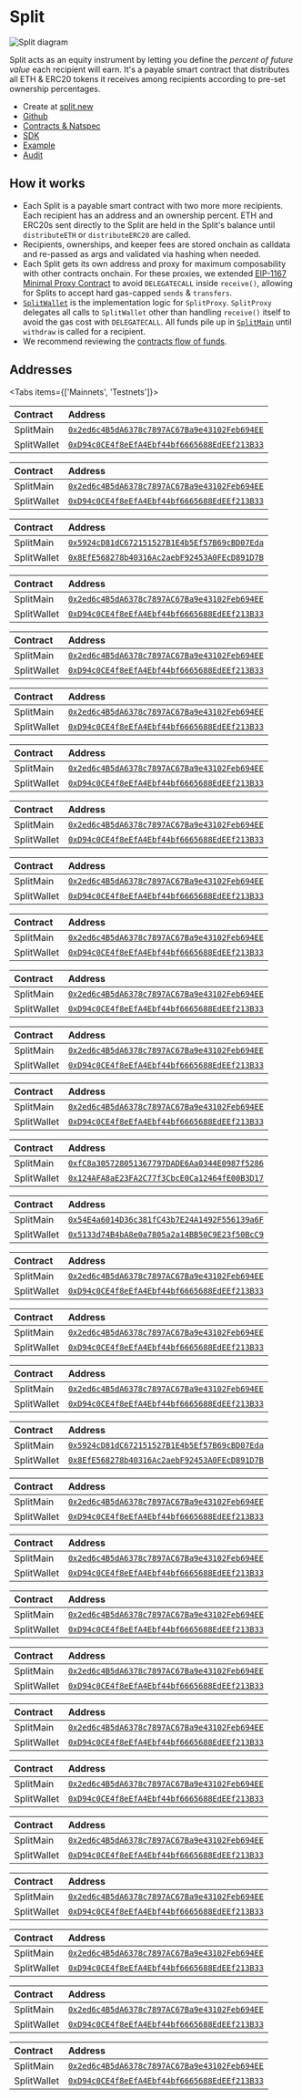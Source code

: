 
# Split

![Split diagram](./img/split_diagram.png)

Split acts as an equity instrument by letting you define the _percent of future
value_ each recipient will earn. It's a payable smart contract that distributes
all ETH & ERC20 tokens it receives among recipients according to pre-set
ownership percentages.

- Create at [split.new](https://app.splits.org/new/split/)
- [Github](https://github.com/0xSplits/splits-contracts)
- [Contracts & Natspec](https://github.com/0xSplits/splits-contracts/tree/main/contracts)
- [SDK](/sdk/splits)
- [Example](https://app.splits.org/accounts/0xF8843981e7846945960f53243cA2Fd42a579f719/)
- [Audit](https://github.com/0xSplits/splits-contracts/blob/main/audit/0xSplits_A-1.pdf)

## How it works

- Each Split is a payable smart contract with two more more recipients. Each
  recipient has an address and an ownership percent. ETH and ERC20s sent
  directly to the Split are held in the Split's balance until `distributeETH` or
  `distributeERC20` are called.
- Recipients, ownerships, and keeper fees are stored onchain as calldata and
  re-passed as args and validated via hashing when needed.
- Each Split gets its own address and proxy for maximum composability with other
  contracts onchain. For these proxies, we extended
  [EIP-1167 Minimal Proxy Contract](https://eips.ethereum.org/EIPS/eip-1167) to
  avoid `DELEGATECALL` inside `receive()`, allowing for Splits to accept hard
  gas-capped `sends` & `transfers`.
- [`SplitWallet`](https://github.com/0xSplits/splits-contracts/blob/main/contracts/SplitWallet.sol)
  is the implementation logic for `SplitProxy`. `SplitProxy` delegates all calls
  to `SplitWallet` other than handling `receive()` itself to avoid the gas cost
  with `DELEGATECALL`. All funds pile up in
  [`SplitMain`](https://github.com/0xSplits/splits-contracts/blob/main/contracts/SplitMain.sol)
  until `withdraw` is called for a recipient.
- We recommend reviewing the [contracts flow of funds](/core#flow-of-funds).

## Addresses

<Tabs items={['Mainnets', 'Testnets']}>

<Tab>

<Toggle title="Ethereum – 1">

| Contract    | Address                                                                                                                      |
| :---------- | :--------------------------------------------------------------------------------------------------------------------------- |
| SplitMain   | [`0x2ed6c4B5dA6378c7897AC67Ba9e43102Feb694EE`](https://etherscan.io/address/0x2ed6c4B5dA6378c7897AC67Ba9e43102Feb694EE#code) |
| SplitWallet | [`0xD94c0CE4f8eEfA4Ebf44bf6665688EdEEf213B33`](https://etherscan.io/address/0xD94c0CE4f8eEfA4Ebf44bf6665688EdEEf213B33#code) |

</Toggle>

<Toggle title="Optimism – 10">

| Contract    | Address                                                                                                                                 |
| :---------- | :-------------------------------------------------------------------------------------------------------------------------------------- |
| SplitMain   | [`0x2ed6c4B5dA6378c7897AC67Ba9e43102Feb694EE`](https://optimistic.etherscan.io/address/0x2ed6c4B5dA6378c7897AC67Ba9e43102Feb694EE#code) |
| SplitWallet | [`0xD94c0CE4f8eEfA4Ebf44bf6665688EdEEf213B33`](https://optimistic.etherscan.io/address/0xD94c0CE4f8eEfA4Ebf44bf6665688EdEEf213B33#code) |

</Toggle>

<Toggle title="BSC – 56">

| Contract    | Address                                                                                                                     |
| :---------- | :-------------------------------------------------------------------------------------------------------------------------- |
| SplitMain   | [`0x5924cD81dC672151527B1E4b5Ef57B69cBD07Eda`](https://bscscan.com/address/0x5924cD81dC672151527B1E4b5Ef57B69cBD07Eda#code) |
| SplitWallet | [`0x8EfE568278b40316Ac2aebF92453A0FEcD891D7B`](https://bscscan.com/address/0x8EfE568278b40316Ac2aebF92453A0FEcD891D7B#code) |

</Toggle>

<Toggle title="Gnosis – 100">

| Contract    | Address                                                                                                                       |
| :---------- | :---------------------------------------------------------------------------------------------------------------------------- |
| SplitMain   | [`0x2ed6c4B5dA6378c7897AC67Ba9e43102Feb694EE`](https://gnosisscan.io/address/0x2ed6c4B5dA6378c7897AC67Ba9e43102Feb694EE#code) |
| SplitWallet | [`0xD94c0CE4f8eEfA4Ebf44bf6665688EdEEf213B33`](https://gnosisscan.io/address/0xD94c0CE4f8eEfA4Ebf44bf6665688EdEEf213B33#code) |

</Toggle>

<Toggle title="Polygon – 137">

| Contract    | Address                                                                                                                         |
| :---------- | :------------------------------------------------------------------------------------------------------------------------------ |
| SplitMain   | [`0x2ed6c4B5dA6378c7897AC67Ba9e43102Feb694EE`](https://polygonscan.com/address/0x2ed6c4B5dA6378c7897AC67Ba9e43102Feb694EE#code) |
| SplitWallet | [`0xD94c0CE4f8eEfA4Ebf44bf6665688EdEEf213B33`](https://polygonscan.com/address/0xD94c0CE4f8eEfA4Ebf44bf6665688EdEEf213B33#code) |

</Toggle>

<Toggle title="Fantom – 250">

| Contract    | Address                                                                                                                     |
| :---------- | :-------------------------------------------------------------------------------------------------------------------------- |
| SplitMain   | [`0x2ed6c4B5dA6378c7897AC67Ba9e43102Feb694EE`](https://ftmscan.com/address/0x2ed6c4B5dA6378c7897AC67Ba9e43102Feb694EE#code) |
| SplitWallet | [`0xD94c0CE4f8eEfA4Ebf44bf6665688EdEEf213B33`](https://ftmscan.com/address/0xD94c0CE4f8eEfA4Ebf44bf6665688EdEEf213B33#code) |

</Toggle>

<Toggle title="Base – 8453">

| Contract    | Address                                                                                                                      |
| :---------- | :--------------------------------------------------------------------------------------------------------------------------- |
| SplitMain   | [`0x2ed6c4B5dA6378c7897AC67Ba9e43102Feb694EE`](https://basescan.org/address/0x2ed6c4B5dA6378c7897AC67Ba9e43102Feb694EE#code) |
| SplitWallet | [`0xD94c0CE4f8eEfA4Ebf44bf6665688EdEEf213B33`](https://basescan.org/address/0xD94c0CE4f8eEfA4Ebf44bf6665688EdEEf213B33#code) |

</Toggle>

<Toggle title="Arbitrum – 42161">

| Contract    | Address                                                                                                                     |
| :---------- | :-------------------------------------------------------------------------------------------------------------------------- |
| SplitMain   | [`0x2ed6c4B5dA6378c7897AC67Ba9e43102Feb694EE`](https://arbiscan.io/address/0x2ed6c4B5dA6378c7897AC67Ba9e43102Feb694EE#code) |
| SplitWallet | [`0xD94c0CE4f8eEfA4Ebf44bf6665688EdEEf213B33`](https://arbiscan.io/address/0xD94c0CE4f8eEfA4Ebf44bf6665688EdEEf213B33#code) |

</Toggle>

<Toggle title="Avalanche – 43114">

| Contract    | Address                                                                                                                      |
| :---------- | :--------------------------------------------------------------------------------------------------------------------------- |
| SplitMain   | [`0x2ed6c4B5dA6378c7897AC67Ba9e43102Feb694EE`](https://snowtrace.io/address/0x2ed6c4B5dA6378c7897AC67Ba9e43102Feb694EE#code) |
| SplitWallet | [`0xD94c0CE4f8eEfA4Ebf44bf6665688EdEEf213B33`](https://snowtrace.io/address/0xD94c0CE4f8eEfA4Ebf44bf6665688EdEEf213B33#code) |

</Toggle>

<Toggle title="Zora – 7777777">

| Contract    | Address                                                                                                                                      |
| :---------- | :------------------------------------------------------------------------------------------------------------------------------------------- |
| SplitMain   | [`0x2ed6c4B5dA6378c7897AC67Ba9e43102Feb694EE`](https://explorer.zora.energy/address/0x2ed6c4B5dA6378c7897AC67Ba9e43102Feb694EE?tab=contract) |
| SplitWallet | [`0xD94c0CE4f8eEfA4Ebf44bf6665688EdEEf213B33`](https://explorer.zora.energy/address/0xD94c0CE4f8eEfA4Ebf44bf6665688EdEEf213B33?tab=contract) |

</Toggle>

<Toggle title="Aurora – 1313161554">

| Contract    | Address                                                                                                                        |
| :---------- | :----------------------------------------------------------------------------------------------------------------------------- |
| SplitMain   | [`0x2ed6c4B5dA6378c7897AC67Ba9e43102Feb694EE`](https://aurorascan.dev/address/0x2ed6c4B5dA6378c7897AC67Ba9e43102Feb694EE#code) |
| SplitWallet | [`0xD94c0CE4f8eEfA4Ebf44bf6665688EdEEf213B33`](https://aurorascan.dev/address/0xD94c0CE4f8eEfA4Ebf44bf6665688EdEEf213B33#code) |

</Toggle>

<Toggle title="Blast – 81457">

| Contract    | Address                                                                                                                      |
| :---------- | :--------------------------------------------------------------------------------------------------------------------------- |
| SplitMain   | [`0x2ed6c4B5dA6378c7897AC67Ba9e43102Feb694EE`](https://blastscan.io/address/0x2ed6c4B5dA6378c7897AC67Ba9e43102Feb694EE#code) |
| SplitWallet | [`0xD94c0CE4f8eEfA4Ebf44bf6665688EdEEf213B33`](https://blastscan.io/address/0xD94c0CE4f8eEfA4Ebf44bf6665688EdEEf213B33#code) |

</Toggle>

</Tab>

<Tab>

<Toggle title="Goerli – 5">

| Contract    | Address                                                                                                                             |
| :---------- | :---------------------------------------------------------------------------------------------------------------------------------- |
| SplitMain   | [`0x2ed6c4B5dA6378c7897AC67Ba9e43102Feb694EE`](https://goerli.etherscan.io/address/0x2ed6c4B5dA6378c7897AC67Ba9e43102Feb694EE#code) |
| SplitWallet | [`0xD94c0CE4f8eEfA4Ebf44bf6665688EdEEf213B33`](https://goerli.etherscan.io/address/0xD94c0CE4f8eEfA4Ebf44bf6665688EdEEf213B33#code) |

</Toggle>

<Toggle title="Holesky – 17000">

| Contract    | Address                                                                                                                              |
| :---------- | :----------------------------------------------------------------------------------------------------------------------------------- |
| SplitMain   | [`0xfC8a305728051367797DADE6Aa0344E0987f5286`](https://holesky.etherscan.io/address/0xfC8a305728051367797DADE6Aa0344E0987f5286#code) |
| SplitWallet | [`0x124AFA8aE23FA2C77f3CbcE0Ca12464fE00B3D17`](https://holesky.etherscan.io/address/0x124AFA8aE23FA2C77f3CbcE0Ca12464fE00B3D17#code) |

</Toggle>

<Toggle title="Sepolia – 11155111">

| Contract    | Address                                                                                                                              |
| :---------- | :----------------------------------------------------------------------------------------------------------------------------------- |
| SplitMain   | [`0x54E4a6014D36c381fC43b7E24A1492F556139a6F`](https://sepolia.etherscan.io/address/0x54E4a6014D36c381fC43b7E24A1492F556139a6F#code) |
| SplitWallet | [`0x5133d74B4bA8e0a7805a2a14BB50C9E23f50BcC9`](https://sepolia.etherscan.io/address/0x5133d74B4bA8e0a7805a2a14BB50C9E23f50BcC9#code) |

</Toggle>

<Toggle title="Ropsten – 3">

| Contract    | Address                                                                                                                              |
| :---------- | :----------------------------------------------------------------------------------------------------------------------------------- |
| SplitMain   | [`0x2ed6c4B5dA6378c7897AC67Ba9e43102Feb694EE`](https://ropsten.etherscan.io/address/0x2ed6c4B5dA6378c7897AC67Ba9e43102Feb694EE#code) |
| SplitWallet | [`0xD94c0CE4f8eEfA4Ebf44bf6665688EdEEf213B33`](https://ropsten.etherscan.io/address/0xD94c0CE4f8eEfA4Ebf44bf6665688EdEEf213B33#code) |

</Toggle>

<Toggle title="Rinkeby – 4">

| Contract    | Address                                                                                                                              |
| :---------- | :----------------------------------------------------------------------------------------------------------------------------------- |
| SplitMain   | [`0x2ed6c4B5dA6378c7897AC67Ba9e43102Feb694EE`](https://rinkeby.etherscan.io/address/0x2ed6c4B5dA6378c7897AC67Ba9e43102Feb694EE#code) |
| SplitWallet | [`0xD94c0CE4f8eEfA4Ebf44bf6665688EdEEf213B33`](https://rinkeby.etherscan.io/address/0xD94c0CE4f8eEfA4Ebf44bf6665688EdEEf213B33#code) |

</Toggle>

<Toggle title="Kovan – 42">

| Contract    | Address                                                                                                                            |
| :---------- | :--------------------------------------------------------------------------------------------------------------------------------- |
| SplitMain   | [`0x2ed6c4B5dA6378c7897AC67Ba9e43102Feb694EE`](https://kovan.etherscan.io/address/0x2ed6c4B5dA6378c7897AC67Ba9e43102Feb694EE#code) |
| SplitWallet | [`0xD94c0CE4f8eEfA4Ebf44bf6665688EdEEf213B33`](https://kovan.etherscan.io/address/0xD94c0CE4f8eEfA4Ebf44bf6665688EdEEf213B33#code) |

</Toggle>

<Toggle title="BSC Testnet – 97">

| Contract    | Address                                                                                                                             |
| :---------- | :---------------------------------------------------------------------------------------------------------------------------------- |
| SplitMain   | [`0x5924cD81dC672151527B1E4b5Ef57B69cBD07Eda`](https://testnet.bscscan.com/address/0x5924cD81dC672151527B1E4b5Ef57B69cBD07Eda#code) |
| SplitWallet | [`0x8EfE568278b40316Ac2aebF92453A0FEcD891D7B`](https://testnet.bscscan.com/address/0x8EfE568278b40316Ac2aebF92453A0FEcD891D7B#code) |

</Toggle>

<Toggle title="Optimism Goerli – 420">

| Contract    | Address                                                                                                                                      |
| :---------- | :------------------------------------------------------------------------------------------------------------------------------------------- |
| SplitMain   | [`0x2ed6c4B5dA6378c7897AC67Ba9e43102Feb694EE`](https://goerli-optimism.etherscan.io/address/0x2ed6c4B5dA6378c7897AC67Ba9e43102Feb694EE#code) |
| SplitWallet | [`0xD94c0CE4f8eEfA4Ebf44bf6665688EdEEf213B33`](https://goerli-optimism.etherscan.io/address/0xD94c0CE4f8eEfA4Ebf44bf6665688EdEEf213B33#code) |

</Toggle>

<Toggle title="Optimism Sepolia – 11155420">

| Contract    | Address                                                                                                                                       |
| :---------- | :-------------------------------------------------------------------------------------------------------------------------------------------- |
| SplitMain   | [`0x2ed6c4B5dA6378c7897AC67Ba9e43102Feb694EE`](https://sepolia-optimism.etherscan.io/address/0x2ed6c4B5dA6378c7897AC67Ba9e43102Feb694EE#code) |
| SplitWallet | [`0xD94c0CE4f8eEfA4Ebf44bf6665688EdEEf213B33`](https://sepolia-optimism.etherscan.io/address/0xD94c0CE4f8eEfA4Ebf44bf6665688EdEEf213B33#code) |

</Toggle>

<Toggle title="Fantom Testnet – 4002">

| Contract    | Address                                                                                                                             |
| :---------- | :---------------------------------------------------------------------------------------------------------------------------------- |
| SplitMain   | [`0x2ed6c4B5dA6378c7897AC67Ba9e43102Feb694EE`](https://testnet.ftmscan.com/address/0x2ed6c4B5dA6378c7897AC67Ba9e43102Feb694EE#code) |
| SplitWallet | [`0xD94c0CE4f8eEfA4Ebf44bf6665688EdEEf213B33`](https://testnet.ftmscan.com/address/0xD94c0CE4f8eEfA4Ebf44bf6665688EdEEf213B33#code) |

</Toggle>

<Toggle title="Gnosis Chiado – 10200">

| Contract    | Address                                                                                                                                                        |
| :---------- | :------------------------------------------------------------------------------------------------------------------------------------------------------------- |
| SplitMain   | [`0x2ed6c4B5dA6378c7897AC67Ba9e43102Feb694EE`](https://blockscout.com/gnosis/chiado/address/0x2ed6c4B5dA6378c7897AC67Ba9e43102Feb694EE/contracts#address-tabs) |
| SplitWallet | [`0xD94c0CE4f8eEfA4Ebf44bf6665688EdEEf213B33`](https://blockscout.com/gnosis/chiado/address/0xD94c0CE4f8eEfA4Ebf44bf6665688EdEEf213B33/contracts#address-tabs) |

</Toggle>

<Toggle title="Avalanche Fuji – 43113">

| Contract    | Address                                                                                                                              |
| :---------- | :----------------------------------------------------------------------------------------------------------------------------------- |
| SplitMain   | [`0x2ed6c4B5dA6378c7897AC67Ba9e43102Feb694EE`](https://testnet.snowtrace.io/address/0x2ed6c4B5dA6378c7897AC67Ba9e43102Feb694EE#code) |
| SplitWallet | [`0xD94c0CE4f8eEfA4Ebf44bf6665688EdEEf213B33`](https://testnet.snowtrace.io/address/0xD94c0CE4f8eEfA4Ebf44bf6665688EdEEf213B33#code) |

</Toggle>

<Toggle title="Polygon Mumbai – 80001">

| Contract    | Address                                                                                                                                |
| :---------- | :------------------------------------------------------------------------------------------------------------------------------------- |
| SplitMain   | [`0x2ed6c4B5dA6378c7897AC67Ba9e43102Feb694EE`](https://mumbai.polygonscan.com/address/0x2ed6c4B5dA6378c7897AC67Ba9e43102Feb694EE#code) |
| SplitWallet | [`0xD94c0CE4f8eEfA4Ebf44bf6665688EdEEf213B33`](https://mumbai.polygonscan.com/address/0xD94c0CE4f8eEfA4Ebf44bf6665688EdEEf213B33#code) |

</Toggle>

<Toggle title="Arbitrum Goerli – 421613">

| Contract    | Address                                                                                                                                                              |
| :---------- | :------------------------------------------------------------------------------------------------------------------------------------------------------------------- |
| SplitMain   | [`0x2ed6c4B5dA6378c7897AC67Ba9e43102Feb694EE`](https://goerli-rollup-explorer.arbitrum.io/address/0x2ed6c4B5dA6378c7897AC67Ba9e43102Feb694EE/contracts#address-tabs) |
| SplitWallet | [`0xD94c0CE4f8eEfA4Ebf44bf6665688EdEEf213B33`](https://goerli-rollup-explorer.arbitrum.io/address/0xD94c0CE4f8eEfA4Ebf44bf6665688EdEEf213B33/contracts#address-tabs) |

</Toggle>

<Toggle title="Aurora Testnet – 1313161555">

| Contract    | Address                                                                                                                                |
| :---------- | :------------------------------------------------------------------------------------------------------------------------------------- |
| SplitMain   | [`0x2ed6c4B5dA6378c7897AC67Ba9e43102Feb694EE`](https://testnet.aurorascan.dev/address/0x2ed6c4B5dA6378c7897AC67Ba9e43102Feb694EE#code) |
| SplitWallet | [`0xD94c0CE4f8eEfA4Ebf44bf6665688EdEEf213B33`](https://testnet.aurorascan.dev/address/0xD94c0CE4f8eEfA4Ebf44bf6665688EdEEf213B33#code) |

</Toggle>

<Toggle title="Base Sepolia – 84532">

| Contract    | Address                                                                                                                                             |
| :---------- | :-------------------------------------------------------------------------------------------------------------------------------------------------- |
| SplitMain   | [`0x2ed6c4B5dA6378c7897AC67Ba9e43102Feb694EE`](https://base-sepolia.blockscout.com/address/0x2ed6c4B5dA6378c7897AC67Ba9e43102Feb694EE?tab=contract) |
| SplitWallet | [`0xD94c0CE4f8eEfA4Ebf44bf6665688EdEEf213B33`](https://base-sepolia.blockscout.com/address/0xD94c0CE4f8eEfA4Ebf44bf6665688EdEEf213B33?tab=contract) |

</Toggle>

<Toggle title="Zora Sepolia – 999999999">

| Contract    | Address                                                                                                                                              |
| :---------- | :--------------------------------------------------------------------------------------------------------------------------------------------------- |
| SplitMain   | [`0x2ed6c4B5dA6378c7897AC67Ba9e43102Feb694EE`](https://sepolia.explorer.zora.energy/address/0x2ed6c4B5dA6378c7897AC67Ba9e43102Feb694EE?tab=contract) |
| SplitWallet | [`0xD94c0CE4f8eEfA4Ebf44bf6665688EdEEf213B33`](https://sepolia.explorer.zora.energy/address/0xD94c0CE4f8eEfA4Ebf44bf6665688EdEEf213B33?tab=contract) |

</Toggle>

<Toggle title="Blast Sepolia – 168587773">

| Contract    | Address                                                                                                                                                 |
| :---------- | :------------------------------------------------------------------------------------------------------------------------------------------------------ |
| SplitMain   | [`0x2ed6c4B5dA6378c7897AC67Ba9e43102Feb694EE`](https://testnet.blastscan.io/address/0x2ed6c4B5dA6378c7897AC67Ba9e43102Feb694EE/contract/168587773/code) |
| SplitWallet | [`0xD94c0CE4f8eEfA4Ebf44bf6665688EdEEf213B33`](https://testnet.blastscan.io/address/0xD94c0CE4f8eEfA4Ebf44bf6665688EdEEf213B33/contract/168587773/code) |

</Toggle>

</Tab>

</Tabs>
